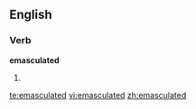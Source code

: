 
==English==

===Verb===
'''emasculated'''

# {{past of|[[emasculate]]}}

[[te:emasculated]]
[[vi:emasculated]]
[[zh:emasculated]]